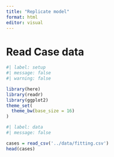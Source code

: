 ```yaml
---
title: "Replicate model"
format: html
editor: visual
---
```


# Read Case data

```r
#| label: setup
#| message: false
#| warning: false

library(here)
library(readr)
library(ggplot2)
theme_set(
  theme_bw(base_size = 16)
)
```

```r
#| label: data
#| message: false

cases = read_csv('../data/fitting.csv')
head(cases)
```
